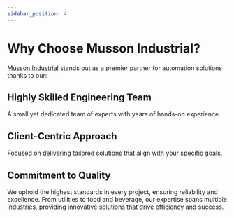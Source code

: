 ```yaml
---
sidebar_position: 4
---
```


# Why Choose Musson Industrial?
[Musson Industrial] stands out as a premier partner for automation solutions thanks to our:

## Highly Skilled Engineering Team

A small yet dedicated team of experts with years of hands-on experience.

## Client-Centric Approach

Focused on delivering tailored solutions that align with your specific goals.

## Commitment to Quality

We uphold the highest standards in every project, ensuring reliability and excellence.
From utilities to food and beverage, our expertise spans multiple industries, providing innovative solutions that drive efficiency and success.

[Musson Industrial]: https://mussonindustrial.com/